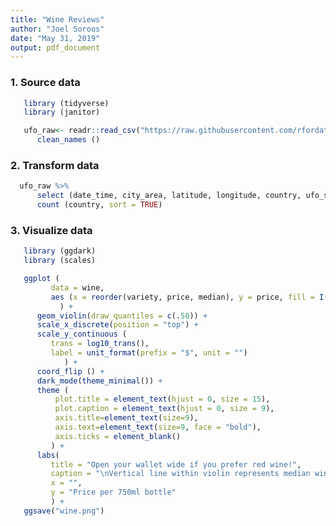 ```yaml
---
title: "Wine Reviews"
author: "Joel Soroos"
date: "May 31, 2019"
output: pdf_document
---
```


### 1. Source data
```r

   library (tidyverse)
   library (janitor)  

   ufo_raw<- readr::read_csv("https://raw.githubusercontent.com/rfordatascience/tidytuesday/master/data/2019/2019-06-25/ufo_sightings.csv") %>%
      clean_names ()
```

### 2. Transform data
```r

  ufo_raw %>%
      select (date_time, city_area, latitude, longitude, country, ufo_shape) %>%
      count (country, sort = TRUE)


```

### 3. Visualize data
```r

   library (ggdark)
   library (scales)

   ggplot (
         data = wine,
         aes (x = reorder(variety, price, median), y = price, fill = I(color))
           ) +
      geom_violin(draw_quantiles = c(.50)) +
      scale_x_discrete(position = "top") +
      scale_y_continuous (
         trans = log10_trans(),
         label = unit_format(prefix = "$", unit = "")
            ) +
      coord_flip () +
      dark_mode(theme_minimal()) +
      theme (
          plot.title = element_text(hjust = 0, size = 15),
          plot.caption = element_text(hjust = 0, size = 9),
          axis.title=element_text(size=9),
          axis.text=element_text(size=9, face = "bold"),
          axis.ticks = element_blank()
         ) +
      labs(
         title = "Open your wallet wide if you prefer red wine!",
         caption = "\nVertical line within violin represents median wine bottle price for that grape variety. \nVarietals with 10 most reviews displayed.  Excludes wines priced > $300 per bottle. \nSource: Wine Enthusiast via Kaggle via R4DS Tidy Tuesday       |       Visualization: Joel Soroos @soroosj",
         x = "",
         y = "Price per 750ml bottle"
         ) +
   ggsave("wine.png")
```
